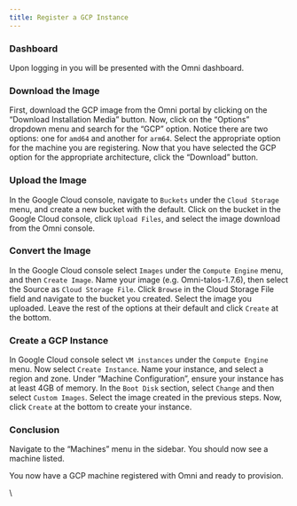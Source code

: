```yaml
---
title: Register a GCP Instance
---
```


### Dashboard <a href="#dashboard" id="dashboard"></a>

Upon logging in you will be presented with the Omni dashboard.

### Download the Image <a href="#download-the-image" id="download-the-image"></a>

First, download the GCP image from the Omni portal by clicking on the “Download Installation Media” button. Now, click on the “Options” dropdown menu and search for the “GCP” option. Notice there are two options: one for `amd64` and another for `arm64`. Select the appropriate option for the machine you are registering. Now that you have selected the GCP option for the appropriate architecture, click the “Download” button.

### Upload the Image <a href="#upload-the-image" id="upload-the-image"></a>

In the Google Cloud console, navigate to `Buckets` under the `Cloud Storage` menu, and create a new bucket with the default. Click on the bucket in the Google Cloud console, click `Upload Files`, and select the image download from the Omni console.

### Convert the Image <a href="#convert-the-image" id="convert-the-image"></a>

In the Google Cloud console select `Images` under the `Compute Engine` menu, and then `Create Image`. Name your image (e.g. Omni-talos-1.7.6), then select the Source as `Cloud Storage File`. Click `Browse` in the Cloud Storage File field and navigate to the bucket you created. Select the image you uploaded. Leave the rest of the options at their default and click `Create` at the bottom.

### Create a GCP Instance <a href="#create-a-gcp-instance" id="create-a-gcp-instance"></a>

In Google Cloud console select `VM instances` under the `Compute Engine` menu. Now select `Create Instance`. Name your instance, and select a region and zone. Under “Machine Configuration”, ensure your instance has at least 4GB of memory. In the `Boot Disk` section, select `Change` and then select `Custom Images`. Select the image created in the previous steps. Now, click `Create` at the bottom to create your instance.

### Conclusion <a href="#conclusion" id="conclusion"></a>

Navigate to the “Machines” menu in the sidebar. You should now see a machine listed.

You now have a GCP machine registered with Omni and ready to provision.

\
